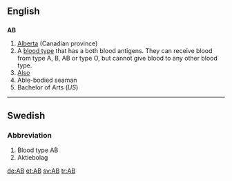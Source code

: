 ==English==

==={{Abbreviation}}===
'''AB'''

#[[Alberta]] (Canadian province)
# A [[blood type]] that has a both blood antigens.  They can receive blood from type A, B, AB or type O, but cannot give blood to any other blood type.
#[[Also]]
#Able-bodied seaman
#Bachelor of Arts (''US'')

----
==Swedish==
===Abbreviation===
# Blood type AB
# Aktiebolag
[[de:AB]]
[[et:AB]]
[[sv:AB]]
[[tr:AB]]